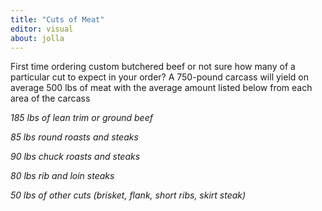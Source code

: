 ```yaml
---
title: "Cuts of Meat"
editor: visual
about: jolla
---
```


First time ordering custom butchered beef or not sure how many of a particular cut to expect in your order? A 750-pound carcass will yield on average 500 lbs of meat with the average amount listed below from each area of the carcass

*185 lbs of lean trim or ground beef*

*85 lbs round roasts and steaks*

*90 lbs chuck roasts and steaks*

*80 lbs rib and loin steaks*

*50 lbs of other cuts (brisket, flank, short ribs, skirt steak)*
